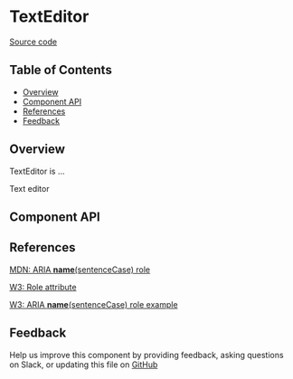 
# TextEditor

[Source code](<https://github.com/leemonade/bubbles/tree/main/packages/components/form/TextEditor>)

## Table of Contents

<!-- START doctoc generated TOC please keep comment here to allow auto update -->
<!-- DON'T EDIT THIS SECTION, INSTEAD RE-RUN doctoc TO UPDATE -->

- [Overview](#overview)
- [Component API](#component-api)
- [References](#references)
- [Feedback](#feedback)

## Overview

TextEditor is ...

<ThemeProvider>
  <TextEditor>Text editor</TextEditor>
</ThemeProvider>

## Component API

<Preview>
  <Story id="molecules-form-text-editor--playground" />
</Preview>

<Props of={TextEditor} />

## References

[MDN: ARIA **name**(sentenceCase) role](<https://developer.mozilla.org/en-US/docs/Web/Accessibility/ARIA/Roles/text-editor_role>)

[W3: Role attribute](https://www.w3.org/WAI/PF/HTML/wiki/RoleAttribute)

[W3: ARIA **name**(sentenceCase) role example](<https://www.w3.org/TR/2016/WD-wai-aria-practices-1.1-20160317/examples/text-editor/text-editor.html>)

## Feedback

Help us improve this component by providing feedback, asking questions on Slack, or updating this file on
[GitHub](<https://github.com/leemonade/bubbles/edit/main/packages/components/form/TextEditor.mdx>)
